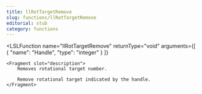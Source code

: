 ```yaml
---
title: llRotTargetRemove
slug: functions/llRotTargetRemove
editorial: stub
category: functions
---
```


<LSLFunction
	name="llRotTargetRemove"
	returnType="void"
	arguments={[
	{
		"name": "Handle",
		"type": "integer"
	}
]}
>
	<Fragment slot="description">
		Removes rotational target number.
		
		Remove rotational target indicated by the handle.
	</Fragment>
</LSLFunction>
